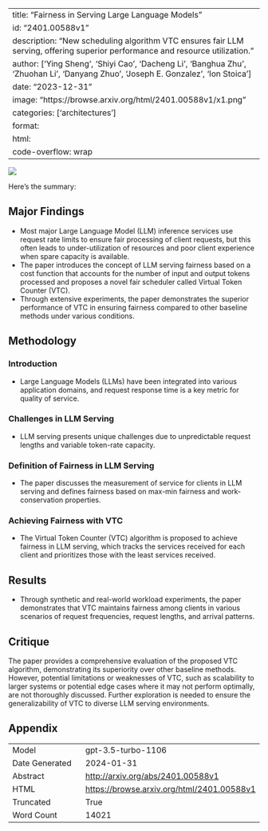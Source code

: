 
---
title: "Fairness in Serving Large Language Models"
id: "2401.00588v1"
description: "New scheduling algorithm VTC ensures fair LLM serving, offering superior performance and resource utilization."
author: ['Ying Sheng', 'Shiyi Cao', 'Dacheng Li', 'Banghua Zhu', 'Zhuohan Li', 'Danyang Zhuo', 'Joseph E. Gonzalez', 'Ion Stoica']
date: "2023-12-31"
image: "https://browse.arxiv.org/html/2401.00588v1/x1.png"
categories: ['architectures']
format:
  html:
    code-overflow: wrap
---

![](https://browse.arxiv.org/html/2401.00588v1/x1.png)

Here's the summary:

## Major Findings

- Most major Large Language Model (LLM) inference services use request rate limits to ensure fair processing of client requests, but this often leads to under-utilization of resources and poor client experience when spare capacity is available.
- The paper introduces the concept of LLM serving fairness based on a cost function that accounts for the number of input and output tokens processed and proposes a novel fair scheduler called Virtual Token Counter (VTC).
- Through extensive experiments, the paper demonstrates the superior performance of VTC in ensuring fairness compared to other baseline methods under various conditions.

## Methodology

### Introduction
- Large Language Models (LLMs) have been integrated into various application domains, and request response time is a key metric for quality of service.

### Challenges in LLM Serving
- LLM serving presents unique challenges due to unpredictable request lengths and variable token-rate capacity.

### Definition of Fairness in LLM Serving
- The paper discusses the measurement of service for clients in LLM serving and defines fairness based on max-min fairness and work-conservation properties.

### Achieving Fairness with VTC
- The Virtual Token Counter (VTC) algorithm is proposed to achieve fairness in LLM serving, which tracks the services received for each client and prioritizes those with the least services received.

## Results

- Through synthetic and real-world workload experiments, the paper demonstrates that VTC maintains fairness among clients in various scenarios of request frequencies, request lengths, and arrival patterns.

## Critique
The paper provides a comprehensive evaluation of the proposed VTC algorithm, demonstrating its superiority over other baseline methods. However, potential limitations or weaknesses of VTC, such as scalability to larger systems or potential edge cases where it may not perform optimally, are not thoroughly discussed. Further exploration is needed to ensure the generalizability of VTC to diverse LLM serving environments.

## Appendix

|          |          |
|----------|----------|
| Model     | gpt-3.5-turbo-1106       |
| Date Generated     | 2024-01-31       |
| Abstract | [http://arxiv.org/abs/2401.00588v1](http://arxiv.org/abs/2401.00588v1)        |
| HTML     | [https://browse.arxiv.org/html/2401.00588v1](https://browse.arxiv.org/html/2401.00588v1)       |
| Truncated       | True       |
| Word Count       | 14021       |